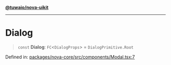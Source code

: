 [**@tuwaio/nova-uikit**](../../../README.md)

***

# Dialog

> `const` **Dialog**: `FC`\<`DialogProps`\> = `DialogPrimitive.Root`

Defined in: [packages/nova-core/src/components/Modal.tsx:7](https://github.com/TuwaIO/nova-uikit/blob/1de20634cb4fa6020b9658ccb5e4f94cd501a495/packages/nova-core/src/components/Modal.tsx#L7)
